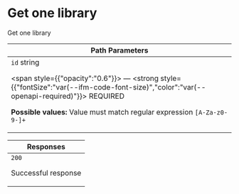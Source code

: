 
# Get one library





Get one library


<table style={{"display":"table","width":"100%"}}>
<thead><tr><th style={{"textAlign":"left"}}>Path Parameters</th></tr></thead>
<tbody>
<tr>
<td>
<code>id</code>
<span style={{"opacity":"0.6"}}> string</span>

<span style={{"opacity":"0.6"}}> — </span>
<strong style={{"fontSize":"var(--ifm-code-font-size)","color":"var(--openapi-required)"}}> REQUIRED</strong>


<div style={{"marginTop":"var(--ifm-table-cell-padding)"}}>


**Possible values:** Value must match regular expression `[A-Za-z0-9-]+`


</div>





</td>
</tr>
</tbody>
</table>
<table style={{"display":"table","width":"100%"}}>
<thead><tr><th style={{"textAlign":"left"}}>Responses</th></tr></thead>
<tbody>
<tr>
<td>
<div style={{"display":"flex"}}>
<div style={{"marginRight":"var(--ifm-table-cell-padding)"}}><code>200</code></div>
<div>


Successful response


</div>
</div>
<div></div>
</td>
</tr>
</tbody>
</table>
